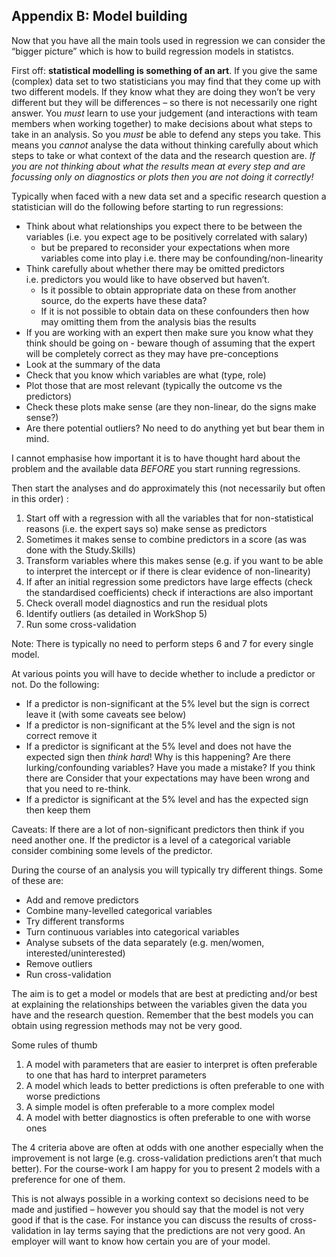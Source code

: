 ## Appendix B: Model building

Now that you have all the main tools used in regression we can consider the "bigger picture" which is how to build regression models in statistcs.

First off: **statistical modelling is something of an art**. If you give the same (complex) data set to two statisticians you may find that they come up with two different models. If they know what they are doing they won't be very different but they will be differences -- so there is not necessarily one right answer. You _must_ learn to use your judgement (and interactions with team members when working together) to make decisions about what steps to take in an analysis. So you _must_ be able to defend any steps you take. This means you _cannot_ analyse the data without thinking carefully about which steps to take or what context of the data and the research question are.
_If you are not thinking about what the results mean at every step and are focussing only on diagnostics or plots then you are not doing it correctly!_

Typically when faced with a new data set and a specific research question a statistician will do the following before starting to run regressions:

* Think about what relationships you expect there to be between the variables (i.e. you expect age to be positively correlated with salary)
    - but be prepared to reconsider your expectations when more variables come into play i.e. there may be confounding/non-linearity
* Think carefully about whether there may be omitted predictors i.e. predictors you would like to have observed but haven't.
    - Is it possible to obtain appropriate data on these from another source, do the experts have these data?
    - If it is not possible to obtain data on these confounders then how may omitting them from the analysis bias the results 
* If you are working with an expert then make sure you know what they think should be going on 
      - beware though of assuming that the expert will be completely correct as they may have pre-conceptions
* Look at the summary of the data
* Check that you know which variables are what (type, role)
* Plot those that are most relevant (typically the outcome vs the predictors)
* Check these plots make sense (are they non-linear, do the signs make sense?)
* Are there potential outliers? No need to do anything yet but bear them in mind.

I cannot emphasise how important it is to have thought hard about the problem and the available data _BEFORE_ you start running regressions.

Then start the analyses and do approximately this (not necessarily but often in this order) :

1. Start off with a regression with all the variables that for non-statistical reasons (i.e. the expert says so) make sense as predictors
2. Sometimes it makes sense to combine predictors in a score (as was done with the Study.Skills)
3. Transform variables where this makes sense (e.g. if you want to be able to interpret the intercept or if there is clear evidence of non-linearity)
4. If after an initial regression some predictors have large effects (check the standardised coefficients) check if interactions are also important
5. Check overall model diagnostics and run the residual plots
6. Identify outliers (as detailed in WorkShop 5)
7. Run some cross-validation

Note: There is typically no need to perform steps 6 and 7 for every single model.

At various points you will have to decide whether to include a predictor or not. Do the following:

  + If a predictor is non-significant at the 5% level but the sign is correct leave it (with some caveats see below)
  + If a predictor is non-significant at the 5% level and the sign is not correct remove it 
  + If a predictor is significant at the 5% level and does not have the expected sign then _think hard_! Why is this happening? Are there lurking/confounding variables? Have you made a mistake? If you think there are Consider that your expectations may have been wrong and that you need to re-think.
  + If a predictor is significant at the 5% level and has the expected sign then keep them

Caveats: If there are a lot of non-significant predictors then think if you need another one. If the predictor is a level of a categorical variable consider combining some levels of the predictor.

During the course of an analysis you will typically try different things. Some of these are:

* Add and remove predictors 
* Combine many-levelled categorical variables
* Try different transforms
* Turn continuous variables into categorical variables
* Analyse subsets of the data separately (e.g. men/women, interested/uninterested)
* Remove outliers
* Run cross-validation

The aim is to get a model or models that are best at predicting and/or best at explaining the relationships between the variables given the data you have and the research question. Remember that the best models you can obtain using regression methods may not be very good. 

Some rules of thumb

1. A model with parameters that are easier to interpret is often preferable to one that has hard to interpret parameters
2. A model which leads to better predictions is often preferable to one with worse predictions
3. A simple model is often preferable to a more complex model 
4. A model with better diagnostics is often preferable to one with worse ones

The 4 criteria above are often at odds with one another especially when the improvement is not large (e.g. cross-validation predictions aren't that much better). For the course-work I am happy for you to present 2 models with a preference for one of them. 

This is not always possible in a working context so decisions need to be made and justified -- however you should say that the model is not very good if that is the case. For instance you can discuss the results of cross-validation in lay terms saying that the predictions are not very good. An employer will want to know how certain you are of your model.



  